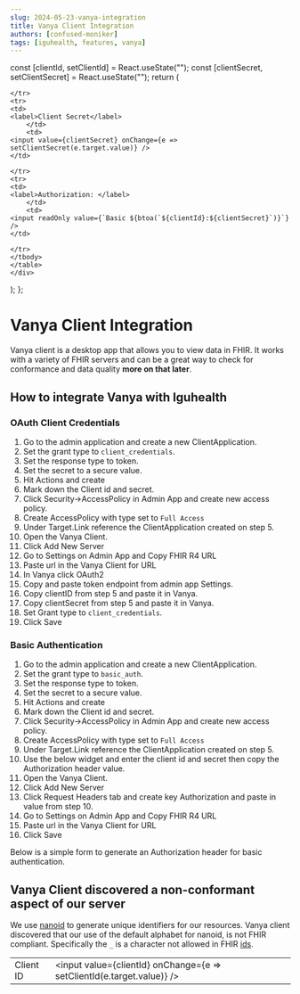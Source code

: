 ```yaml
---
slug: 2024-05-23-vanya-integration
title: Vanya Client Integration
authors: [confused-moniker]
tags: [iguhealth, features, vanya]
---
```





  const [clientId, setClientId] = React.useState("");
  const [clientSecret, setClientSecret] = React.useState("");
  return (
    <div>
    <table>
    <tbody>
    <tr>
    <td>
    <label>Client ID</label>
        </td>
        <td>
    <input value={clientId} onChange={e => setClientId(e.target.value)} />
    </td>

    </tr>
    <tr>
    <td>
    <label>Client Secret</label>
        </td>
        <td>
    <input value={clientSecret} onChange={e => setClientSecret(e.target.value)} />
    </td>

    </tr>
    <tr>
    <td>
    <label>Authorization: </label>
        </td>
        <td>
    <input readOnly value={`Basic ${btoa(`${clientId}:${clientSecret}`)}`} />
    </td>

    </tr>
    </tbody>
    </table>
    </div>

  );
};


# Vanya Client Integration
Vanya client is a desktop app that allows you to view data in FHIR. 
It works with a variety of FHIR servers and can be a great way to check for conformance and data quality **more on that later**.

## How to integrate Vanya with Iguhealth

### OAuth Client Credentials
1. Go to the admin application and create a new ClientApplication.
2. Set the grant type to `client_credentials`.
3. Set the response type to token.
3. Set the secret to a secure value.
4. Hit Actions and create
5. Mark down the Client id and secret.
6. Click Security->AccessPolicy in Admin App and create new access policy.
7. Create AccessPolicy with type set to `Full Access`
8. Under Target.Link reference the ClientApplication created on step 5.
9. Open the Vanya Client.
10. Click Add New Server
11. Go to Settings on Admin App and Copy FHIR R4 URL
12. Paste url in the Vanya Client for URL
13. In Vanya click OAuth2 
14. Copy and paste token endpoint from admin app Settings.
15. Copy clientID from step 5 and paste it in Vanya.
16. Copy clientSecret from step 5 and paste it in Vanya.
17. Set Grant type to `client_credentials`.
18. Click Save


### Basic Authentication
1. Go to the admin application and create a new ClientApplication.
2. Set the grant type to `basic_auth`.
3. Set the response type to token.
3. Set the secret to a secure value.
4. Hit Actions and create
5. Mark down the Client id and secret.
6. Click Security->AccessPolicy in Admin App and create new access policy.
7. Create AccessPolicy with type set to `Full Access`
8. Under Target.Link reference the ClientApplication created on step 5.
9. Use the below widget and enter the client id and secret then copy the Authorization header value.
10. Open the Vanya Client.
11. Click Add New Server
12. Click Request Headers tab and create key Authorization and paste in value from step 10.
13. Go to Settings on Admin App and Copy FHIR R4 URL
14. Paste url in the Vanya Client for URL
15. Click Save
<div>
    Below is a simple form to generate an Authorization header for basic authentication.
    <BasicAuthGenerator />
</div>

## Vanya Client discovered a non-conformant aspect of our server
We use [nanoid](https://www.npmjs.com/package/nanoid) to generate unique identifiers for our resources.
Vanya client discovered that our use of the default alphabet for nanoid, is not FHIR compliant.
Specifically the `_` is a character not allowed in FHIR [ids](https://hl7.org/fhir/r4/datatypes.html\#id).
